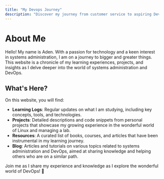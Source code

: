 ```yaml
---
title: "My Devops Journey"
description: "Discover my journey from customer service to aspiring DevOps professional, showcasing my skills, projects, and experiences along the way."
---
```


# About Me

Hello! My name is Aden. With a passion for technology and a keen interest in systems administration, I am on a journey to bigger and greater things. This website is a chronicle of my learning experiences, projects, and insights as I delve deeper into the world of systems administration and DevOps.

## What's Here?

On this website, you will find:

- **Learning Logs**: Regular updates on what I am studying, including key concepts, tools, and technologies.
- **Projects**: Detailed descriptions and code snippets from personal projects that showcase my growing experience in the wonderful world of Linux and managing a lab.
- **Resources**: A curated list of books, courses, and articles that have been instrumental in my learning journey.
- **Blog**: Articles and tutorials on various topics related to systems administration and DevOps, aimed at sharing knowledge and helping others who are on a similar path.

Join me as I share my experience and knowledge as I explore the wonderful world of DevOps! 🤗